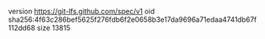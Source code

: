 version https://git-lfs.github.com/spec/v1
oid sha256:4f63c286bef5625f276fdb6f2e0658b3e17da9696a71edaa4741db67f112dd68
size 13815
